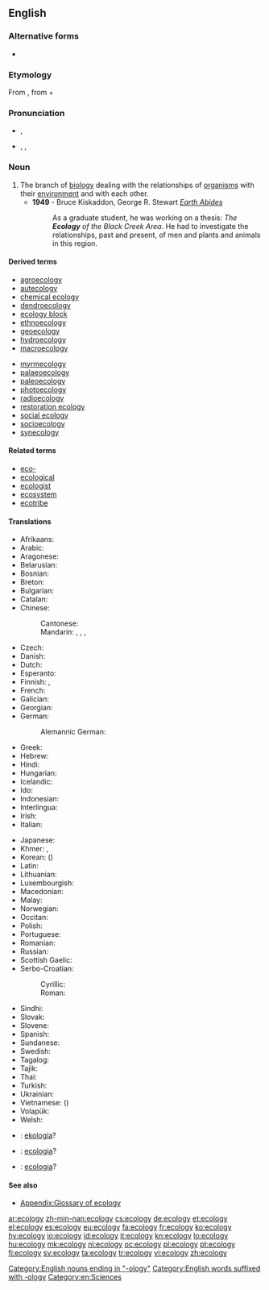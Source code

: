 ==English==
{{wikipedia}}

===Alternative forms===
* {{l|en|œcology}} {{qualifier|archaic}}

===Etymology===
From {{etyl|de}} {{term|Ökologie|lang=de}}, from {{etyl|grc}} {{term|οἶκος||house|tr=oikos|lang=grc|sc=polytonic}} + {{term|-λογία||study of|tr=-logia|lang=grc|sc=polytonic}}

===Pronunciation===
* {{a|UK}} {{IPA|/ɪ.ˈkɒlə.dʒɪ/}}, {{X-SAMPA|/I."kQ.l@.dZI/}}
* {{a|US}} {{enPR|ĕkŏlŏjĕ}}, {{IPA|/i.ˈkɑ.lə.dʒi/}}, {{X-SAMPA|/i."kA.l@.dZi/}}

===Noun===
{{en-noun|ecologies|-}}

# The branch of [[biology]] dealing with the relationships of [[organism]]s with their [[environment]] and with each other.
#* '''1949''' - Bruce Kiskaddon, George R. Stewart ''[[w:Earth_Abides|Earth Abides]]''
#*: As a graduate student, he was working on a thesis: ''The '''Ecology''' of the Black Creek Area''. He had to investigate the relationships, past and present, of men and plants and animals in this region.

====Derived terms====
{{top2}}
* [[agroecology]]
* [[autecology]]
* [[chemical ecology]]
* [[dendroecology]]
* [[ecology block]]
* [[ethnoecology]]
* [[geoecology]]
* [[hydroecology]]
* [[macroecology]]
{{mid2}}
* [[myrmecology]]
* [[palaeoecology]]
* [[paleoecology]]
* [[photoecology]]
* [[radioecology]]
* [[restoration ecology]]
* [[social ecology]]
* [[socioecology]]
* [[synecology]]
{{bottom}}

====Related terms====
* [[eco-]]
* [[ecological]]
* [[ecologist]]
* [[ecosystem]]
* [[ecotribe]]

====Translations====
{{trans-top|branch of biology}}
* Afrikaans: {{t-|af|ekologië}}
* Arabic: {{t-|ar|علم البيئة|m|tr=3ilm al-bii'a|sc=Arab}}
* Aragonese: {{t-|an|ecolochía|f}}
* Belarusian: {{t-|be|экалогія|f|tr=ekalóhija|sc=Cyrl}}
* Bosnian: {{t+|bs|ekologija|f}}
* Breton: {{t-|br|ekoloji|f}}
* Bulgarian: {{t+|bg|екология|f|tr=ekologija}}
* Catalan: {{t-|ca|ecologia|f}}
* Chinese:
*: Cantonese: {{tø|yue|生態|tr=saang1taai3|sc=Hant}}
*: Mandarin: {{t-|cmn|生態|sc=Hani}}, {{t-|cmn|生态|tr=shēngtài|sc=Hani}}, {{t-|cmn|生態學|sc=Hani}}, {{t-|cmn|生态学|tr=shēngtàixué|sc=Hani}}
* Czech: {{t+|cs|ekologie|f}}
* Danish: {{t+|da|økologi|c}}
* Dutch: {{t+|nl|ecologie|f}}
* Esperanto: {{t-|eo|ekologio|xs=Esperanto}}
* Finnish: {{t+|fi|ekologia}}, {{t-|fi|ympäristötiede}}
* French: {{t+|fr|écologie|f}}
* Galician: {{t-|gl|ecoloxía|f}}
* Georgian: {{t-|ka|ეკოლოგია|tr=ekologia|sc=Geor}}
* German: {{t+|de|Ökologie|f}}
*: Alemannic German: {{tø|gsw|Ökologie|f}}
* Greek: {{t+|el|οικολογία|f|tr=oikología}}
* Hebrew: {{t+|he|אקולוגיה|f|tr=ekologyia|sc=Hebr}}
* Hindi: {{t-|hi|पारिस्थितिकी|tr=pāristhitikī|sc=Deva}}
* Hungarian: {{t+|hu|ökológia}}
* Icelandic: {{t-|is|vistifræði|n}}
* Ido: {{t+|io|ekologio|xs=Ido}}
* Indonesian: {{t+|id|ekologi|xs=Indonesian}}
* Interlingua: {{t-|ia|ecologia|xs=Interlingua}}
* Irish: {{t-|ga|éiceolaíocht|f}}
* Italian: {{t+|it|ecologia|f}}
{{trans-mid}}
* Japanese: {{t-|ja|生態学|tr=せいたいがく, seitaigaku|sc=Jpan}}
* Khmer: {{t-|km|បរិស្ថានវិទ្យា|sc=Khmr|tr=bɑɑrestʰaan vityie}}, {{t-|km|និវេសនវិទ្យា|sc=Khmr|tr=niveih vityie}}
* Korean: {{t+|ko|생태학|tr=sangdae-hak|sc=Kore}} ({{t+|ko|生態學|sc=Kore}})
* Latin: {{t-|la|oecologia|f}}
* Lithuanian: {{t-|lt|ekologija|f|xs=Lithuanian}}
* Luxembourgish: {{t-|lb|Ökologie|f|xs=Luxembourgish}}
* Macedonian: {{t-|mk|екологија|f|tr=ekológija}}
* Malay: {{t-|ms|ekologi|xs=Malay}}
* Norwegian: {{t+|no|økologi|m}}
* Occitan: {{t+|oc|ecologia|f|xs=Occitan}}
* Polish: {{t+|pl|ekologia|f}}
* Portuguese: {{t+|pt|ecologia|f}}
* Romanian: {{t-|ro|ecologie|f}}
* Russian: {{t+|ru|экология|f|tr=ekológija}}
* Scottish Gaelic: {{t-|gd|eag-eòlas|m|xs=Scottish Gaelic}}
* Serbo-Croatian:
*: Cyrillic: {{t|sh|екологија|f|sc=Cyrl}}
*: Roman: {{t|sh|ekologija|f|sc=Latn}}
* Sindhi: {{t+|sd|سَهِجِياڀياس|sc=sd-Arab}}
* Slovak: {{t-|sk|ekológia|f}}
* Slovene: {{t+|sl|ekologija|f}}
* Spanish: {{t+|es|ecología|f}}
* Sundanese: {{t-|su|ékologi}}
* Swedish: {{t+|sv|ekologi|c}}
* Tagalog: {{t-|tl|ekolohiya}}
* Tajik: {{t-|tg|экология|sc=Cyrl}}
* Thai: {{t-|th|นิเวศวิทยา|tr=níwêt wíttáyaa|sc=Thai}}
* Turkish: {{t+|tr|ekologi}}
* Ukrainian: {{t+|uk|екологія|f|tr=ekolóhija|xs=Ukrainian}}
* Vietnamese: {{t+|vi|sinh thái học}} ({{t-|vi|生態學}})
* Volapük: {{t-|vo|köolog}}
* Welsh: {{t-|cy|ecoleg|f}}
{{trans-bottom}}

{{checktrans-top}}
* {{ttbc|co}}: [[ekologia]]?
* {{ttbc|sc}}: [[ecologia]]? {{f}}
{{trans-mid}}
* {{ttbc|scn}}: [[ecologia]]? {{f}}
{{trans-bottom}}

====See also====
* [[Appendix:Glossary of ecology]]

[[Category:English nouns ending in "-ology"]]
[[Category:English words suffixed with -ology]]
[[Category:en:Sciences]]

[[ar:ecology]]
[[zh-min-nan:ecology]]
[[cs:ecology]]
[[de:ecology]]
[[et:ecology]]
[[el:ecology]]
[[es:ecology]]
[[eu:ecology]]
[[fa:ecology]]
[[fr:ecology]]
[[ko:ecology]]
[[hy:ecology]]
[[io:ecology]]
[[id:ecology]]
[[it:ecology]]
[[kn:ecology]]
[[lo:ecology]]
[[hu:ecology]]
[[mk:ecology]]
[[nl:ecology]]
[[oc:ecology]]
[[pl:ecology]]
[[pt:ecology]]
[[fi:ecology]]
[[sv:ecology]]
[[ta:ecology]]
[[tr:ecology]]
[[vi:ecology]]
[[zh:ecology]]